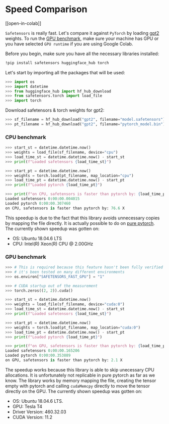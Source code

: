 <!-- DISABLE-FRONTMATTER-SECTIONS -->

# Speed Comparison

[[open-in-colab]]

`Safetensors` is really fast. Let's compare it against `PyTorch` by loading [gpt2](https://huggingface.co/gpt2) weights. To run the [GPU benchmark](#gpu-benchmark), make sure your machine has GPU or you have selected `GPU runtime` if you are using Google Colab.

Before you begin, make sure you have all the necessary libraries installed:

```bash
!pip install safetensors huggingface_hub torch
```

Let's start by importing all the packages that will be used:

```py
>>> import os
>>> import datetime
>>> from huggingface_hub import hf_hub_download
>>> from safetensors.torch import load_file
>>> import torch
```

Download safetensors & torch weights for gpt2:

```py
>>> sf_filename = hf_hub_download("gpt2", filename="model.safetensors")
>>> pt_filename = hf_hub_download("gpt2", filename="pytorch_model.bin")
```

### CPU benchmark

```py
>>> start_st = datetime.datetime.now()
>>> weights = load_file(sf_filename, device="cpu")
>>> load_time_st = datetime.datetime.now() - start_st
>>> print(f"Loaded safetensors {load_time_st}")

>>> start_pt = datetime.datetime.now()
>>> weights = torch.load(pt_filename, map_location="cpu")
>>> load_time_pt = datetime.datetime.now() - start_pt
>>> print(f"Loaded pytorch {load_time_pt}")

>>> print(f"on CPU, safetensors is faster than pytorch by: {load_time_pt/load_time_st:.1f} X")
Loaded safetensors 0:00:00.004015
Loaded pytorch 0:00:00.307460
on CPU, safetensors is faster than pytorch by: 76.6 X
```

This speedup is due to the fact that this library avoids unnecessary copies by mapping the file directly. It is actually possible to do on [pure pytorch](https://gist.github.com/Narsil/3edeec2669a5e94e4707aa0f901d2282).
The currently shown speedup was gotten on:
* OS: Ubuntu 18.04.6 LTS
* CPU: Intel(R) Xeon(R) CPU @ 2.00GHz


### GPU benchmark

```py
>>> # This is required because this feature hasn't been fully verified yet, but 
>>> # it's been tested on many different environments
>>> os.environ["SAFETENSORS_FAST_GPU"] = "1"

>>> # CUDA startup out of the measurement
>>> torch.zeros((2, 2)).cuda()

>>> start_st = datetime.datetime.now()
>>> weights = load_file(sf_filename, device="cuda:0")
>>> load_time_st = datetime.datetime.now() - start_st
>>> print(f"Loaded safetensors {load_time_st}")

>>> start_pt = datetime.datetime.now()
>>> weights = torch.load(pt_filename, map_location="cuda:0")
>>> load_time_pt = datetime.datetime.now() - start_pt
>>> print(f"Loaded pytorch {load_time_pt}")

>>> print(f"on GPU, safetensors is faster than pytorch by: {load_time_pt/load_time_st:.1f} X")
Loaded safetensors 0:00:00.165206
Loaded pytorch 0:00:00.353889
on GPU, safetensors is faster than pytorch by: 2.1 X
```

The speedup works because this library is able to skip unecessary CPU allocations. It is unfortunately not replicable in pure pytorch as far as we know. The library works by memory mapping the file, creating the tensor empty with pytorch and calling `cudaMemcpy` directly to move the tensor directly on the GPU.
The currently shown speedup was gotten on:
* OS: Ubuntu 18.04.6 LTS.
* GPU: Tesla T4
* Driver Version: 460.32.03
* CUDA Version: 11.2